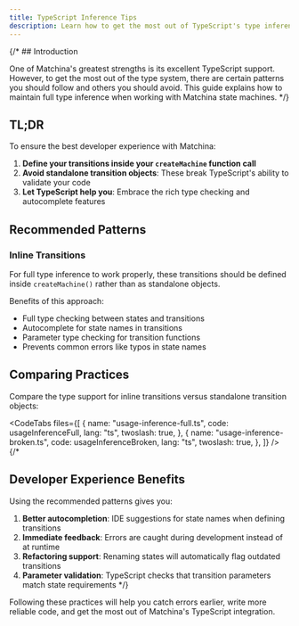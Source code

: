```yaml
---
title: TypeScript Inference Tips
description: Learn how to get the most out of TypeScript's type inference with Matchina
---
```



{/* ## Introduction

One of Matchina's greatest strengths is its excellent TypeScript support. However, to get the most out of the type system, there are certain patterns you should follow and others you should avoid. This guide explains how to maintain full type inference when working with Matchina state machines. */}

## TL;DR

To ensure the best developer experience with Matchina:

1. **Define your transitions inside your `createMachine` function call**
2. **Avoid standalone transition objects**: These break TypeScript's ability to validate your code
3. **Let TypeScript help you**: Embrace the rich type checking and autocomplete features

## Recommended Patterns

### Inline Transitions

For full type inference to work properly, these transitions should be defined inside `createMachine()` rather than as standalone objects.

Benefits of this approach:

- Full type checking between states and transitions
- Autocomplete for state names in transitions
- Parameter type checking for transition functions
- Prevents common errors like typos in state names

## Comparing Practices

Compare the type support for inline transitions versus standalone transition objects:

<CodeTabs
  files={[
    {
      name: "usage-inference-full.ts",
      code: usageInferenceFull,
      lang: "ts",
      twoslash: true,
    },
    {
      name: "usage-inference-broken.ts",
      code: usageInferenceBroken,
      lang: "ts",
      twoslash: true,
    },
  ]}
/>
{/* 
## Developer Experience Benefits

Using the recommended patterns gives you:

1. **Better autocompletion**: IDE suggestions for state names when defining transitions
2. **Immediate feedback**: Errors are caught during development instead of at runtime
3. **Refactoring support**: Renaming states will automatically flag outdated transitions
4. **Parameter validation**: TypeScript checks that transition parameters match state requirements */}

Following these practices will help you catch errors earlier, write more reliable code, and get the most out of Matchina's TypeScript integration.

